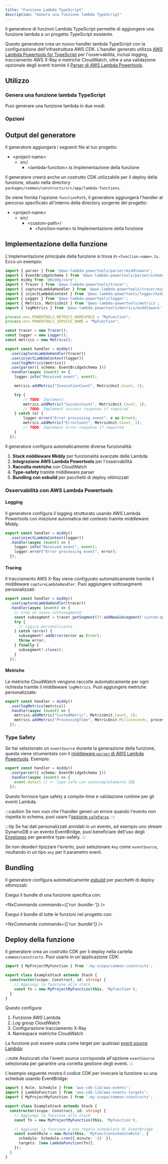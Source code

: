 ```yaml
---
title: "Funzione Lambda TypeScript"
description: "Genera una funzione lambda TypeScript"
---
```





Il generatore di funzioni Lambda TypeScript permette di aggiungere una funzione lambda a un progetto TypeScript esistente.

Questo generatore crea un nuovo handler lambda TypeScript con la configurazione dell'infrastruttura AWS CDK. L'handler generato utilizza [AWS Lambda Powertools for TypeScript](https://docs.powertools.aws.dev/lambda/typescript/latest/) per l'osservabilità, inclusi logging, tracciamento AWS X-Ray e metriche CloudWatch, oltre a una validazione opzionale degli eventi tramite il [Parser di AWS Lambda Powertools](https://docs.powertools.aws.dev/lambda/typescript/latest/utilities/parser/).

## Utilizzo

### Genera una funzione lambda TypeScript

Puoi generare una funzione lambda in due modi:

<RunGenerator generator="ts#lambda-function" />

### Opzioni

<GeneratorParameters generator="ts#lambda-function" />

## Output del generatore

Il generatore aggiungerà i seguenti file al tuo progetto:

<FileTree>

- \<project-name>
  - src/
    - \<lambda-function>.ts Implementazione della funzione

</FileTree>

Il generatore creerà anche un costrutto CDK utilizzabile per il deploy della funzione, situato nella directory `packages/common/constructs/src/app/lambda-functions`.

Se viene fornita l'opzione `functionPath`, il generatore aggiungerà l'handler al percorso specificato all'interno della directory sorgente del progetto:

<FileTree>

- \<project-name>
  - src/
    - \<custom-path>/
      - \<function-name>.ts Implementazione della funzione

</FileTree>

## Implementazione della funzione

L'implementazione principale della funzione si trova in `<function-name>.ts`. Ecco un esempio:

```typescript
import { parser } from '@aws-lambda-powertools/parser/middleware';
import { EventBridgeSchema } from '@aws-lambda-powertools/parser/schemas';
import middy from '@middy/core';
import { Tracer } from '@aws-lambda-powertools/tracer';
import { captureLambdaHandler } from '@aws-lambda-powertools/tracer/middleware';
import { injectLambdaContext } from '@aws-lambda-powertools/logger/middleware';
import { Logger } from '@aws-lambda-powertools/logger';
import { Metrics, MetricUnit } from '@aws-lambda-powertools/metrics';
import { logMetrics } from '@aws-lambda-powertools/metrics/middleware';

process.env.POWERTOOLS_METRICS_NAMESPACE = "MyFunction";
process.env.POWERTOOLS_SERVICE_NAME = "MyFunction";

const tracer = new Tracer();
const logger = new Logger();
const metrics = new Metrics();

export const handler = middy()
  .use(captureLambdaHandler(tracer))
  .use(injectLambdaContext(logger))
  .use(logMetrics(metrics))
  .use(parser({ schema: EventBridgeSchema }))
  .handler(async (event) => {
    logger.info("Received event", event);

    metrics.addMetric("InvocationCount", MetricUnit.Count, 1);

    try {
        // TODO: Implement
        metrics.addMetric("SuccessCount", MetricUnit.Count, 1);
        // TODO: Implement success response if required
    } catch (e) {
        logger.error("Error processing event", e as Error);
        metrics.addMetric("ErrorCount", MetricUnit.Count, 1);
        // TODO: Implement error response if required
    }
  });
```

Il generatore configura automaticamente diverse funzionalità:

1. **Stack middleware Middy** per funzionalità avanzate delle Lambda
2. **Integrazione AWS Lambda Powertools** per l'osservabilità
3. **Raccolta metriche** con CloudWatch
4. **Type-safety** tramite middleware parser
5. **Bundling con esbuild** per pacchetti di deploy ottimizzati

### Osservabilità con AWS Lambda Powertools

#### Logging

Il generatore configura il logging strutturato usando AWS Lambda Powertools con iniezione automatica del contesto tramite middleware Middy.

```typescript
export const handler = middy()
  .use(injectLambdaContext(logger))
  .handler(async (event) => {
    logger.info("Received event", event);
    logger.error("Error processing event", error);
  });
```

#### Tracing

Il tracciamento AWS X-Ray viene configurato automaticamente tramite il middleware `captureLambdaHandler`. Puoi aggiungere sottosegmenti personalizzati:

```typescript
export const handler = middy()
  .use(captureLambdaHandler(tracer))
  .handler(async (event) => {
    // Crea un nuovo sottosegmento
    const subsegment = tracer.getSegment()?.addNewSubsegment('custom-operation');
    try {
      // Logica personalizzata
    } catch (error) {
      subsegment?.addError(error as Error);
      throw error;
    } finally {
      subsegment?.close();
    }
  });
```

#### Metriche

Le metriche CloudWatch vengono raccolte automaticamente per ogni richiesta tramite il middleware `logMetrics`. Puoi aggiungere metriche personalizzate:

```typescript
export const handler = middy()
  .use(logMetrics(metrics))
  .handler(async (event) => {
    metrics.addMetric("CustomMetric", MetricUnit.Count, 1);
    metrics.addMetric("ProcessingTime", MetricUnit.Milliseconds, processingTime);
  });
```

### Type Safety

Se hai selezionato un `eventSource` durante la generazione della funzione, questa viene strumentata con il [middleware `parser` di AWS Lambda Powertools](https://docs.powertools.aws.dev/lambda/typescript/latest/utilities/parser/). Esempio:

```typescript {4}
export const handler = middy()
  .use(parser({ schema: EventBridgeSchema }))
  .handler(async (event) => {
    event.detail // <- type-safe con autocompletamento IDE
  });
```

Questo fornisce type safety a compile-time e validazione runtime per gli eventi Lambda.

:::caution
Se non vuoi che l'handler generi un errore quando l'evento non rispetta lo schema, puoi usare l'[opzione `safeParse`](https://docs.powertools.aws.dev/lambda/typescript/latest/utilities/parser/#safe-parsing).
:::

:::tip
Se hai dati personalizzati annidati in un evento, ad esempio uno stream DynamoDB o un evento EventBridge, puoi beneficiare dell'uso degli [Envelopes](https://docs.powertools.aws.dev/lambda/typescript/latest/utilities/parser/#envelopes) per garantire type-safety.
:::

Se non desideri tipizzare l'evento, puoi selezionare `Any` come `eventSource`, risultando in un tipo `any` per il parametro event.

## Bundling

Il generatore configura automaticamente [esbuild](https://esbuild.github.io/) per pacchetti di deploy ottimizzati:

Esegui il bundle di una funzione specifica con:

<NxCommands commands={['run <project-name>:bundle-<function-name>']} />

Esegui il bundle di tutte le funzioni nel progetto con:

<NxCommands commands={['run <project-name>:bundle']} />

## Deploy della funzione

Il generatore crea un costrutto CDK per il deploy nella cartella `common/constructs`. Puoi usarlo in un'applicazione CDK:

```typescript {1, 6}
import { MyProjectMyFunction } from ':my-scope/common-constructs';

export class ExampleStack extends Stack {
  constructor(scope: Construct, id: string) {
    // Aggiungi la funzione allo stack
    const fn = new MyProjectMyFunction(this, 'MyFunction');
  }
}
```

Questo configura:

1. Funzione AWS Lambda
2. Log group CloudWatch
3. Configurazione tracciamento X-Ray
4. Namespace metriche CloudWatch

La funzione può essere usata come target per qualsiasi [event source Lambda](https://docs.powertools.aws.dev/lambda/typescript/latest/utilities/parser/):

:::note
Assicurati che l'event source corrisponda all'opzione `eventSource` selezionata per garantire una corretta gestione degli eventi.
:::

L'esempio seguente mostra il codice CDK per invocare la funzione su una schedule usando EventBridge:

```typescript
import { Rule, Schedule } from 'aws-cdk-lib/aws-events';
import { LambdaFunction } from 'aws-cdk-lib/aws-events-targets';
import { MyProjectMyFunction } from ':my-scope/common-constructs';

export class ExampleStack extends Stack {
  constructor(scope: Construct, id: string) {
    // Aggiungi la funzione allo stack
    const fn = new MyProjectMyFunction(this, 'MyFunction');

    // Aggiungi la funzione a una regola schedulata di EventBridge
    const eventRule = new Rule(this, 'MyFunctionScheduleRule', {
      schedule: Schedule.cron({ minute: '15' }),
      targets: [new LambdaFunction(fn)],
    });
  }
}
```